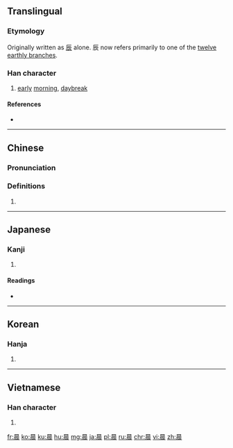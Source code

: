==Translingual==

===Etymology===
{{Han compound|日|辰|c1=s|c2=p|t1=sun|ls=psc}}

Originally written as [[辰]] alone. 辰 now refers primarily to one of the [[%E5%8D%81%E4%BA%8C%E6%94%AF|twelve earthly branches]].

===Han character===
{{Han char|rn=72|rad=日|as=07|sn=11|four=6023<sub>2</sub>|canj=日一一女 (AMMV)|ids=⿱[[日]][[辰]]}}

# [[early]] [[morning]], [[daybreak]]

====References====
* {{Han ref|kx=0496.120|dkj=13962|dj=0862.160|hdz=21512.030|uh=6668|ud=26216|bh=B1E1|bd=45537}}

----

==Chinese==
{{zh-forms}}

===Pronunciation===
{{zh-pron
|m=chén
|c=san4
|mc=y
|oc=y
|ma=
|cat=n
}}

===Definitions===
# {{rfdef|lang=zh}}

----

==Japanese==

===Kanji===
{{ja-kanji|grade=|rs=日07}}

# {{defn|lang=ja|sort=日07}}

====Readings====
* {{ja-readings|goon=[[じん]] (jin)|kanon=[[しん]] (shin)|kun=[[あした]] (ashita), [[とき]] (toki)}}

----

==Korean==

===Hanja===
{{ko-hanja|hangeul=신|eumhun=|rv=sin|mr=sin|y=sin}}

# {{defn|lang=ko|sort=日07}}

----

==Vietnamese==

===Han character===
{{vi-hantu|[[thần]]|rs=日07}}

# {{defn|lang=vi|sort=日07}}

[[fr:晨]]
[[ko:晨]]
[[ku:晨]]
[[hu:晨]]
[[mg:晨]]
[[ja:晨]]
[[pl:晨]]
[[ru:晨]]
[[chr:晨]]
[[vi:晨]]
[[zh:晨]]